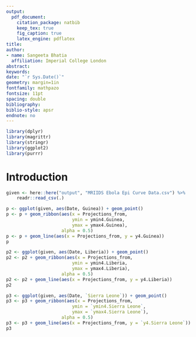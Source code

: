 ```yaml
---
output: 
  pdf_document:
    citation_package: natbib
    keep_tex: true
    fig_caption: true
    latex_engine: pdflatex
title: 
author:
- name: Sangeeta Bhatia
  affiliation: Imperial College London
abstract: 
keywords: 
date: "`r Sys.Date()`"
geometry: margin=1in
fontfamily: mathpazo
fontsize: 11pt
spacing: double
bibliography: 
biblio-style: apsr
endnote: no
---
```


```r
library(dplyr)
library(magrittr)
library(stringr)
library(ggplot2)
library(purrr)
```
# Introduction

```r
given <- here::here("output", "MRIIDS Ebola Epi Curve Data.csv") %>%
    readr::read_csv(.)

p <- ggplot(given, aes(Date, Guinea)) + geom_point()
p <- p + geom_ribbon(aes(x = Projections_from,
                         ymin = ymin4.Guinea,
                         ymax = ymax4.Guinea),
                     alpha = 0.5)
p <- p + geom_line(aes(x = Projections_from, y = y4.Guinea))
p
```


```r
p2 <- ggplot(given, aes(Date, Liberia)) + geom_point()
p2 <- p2 + geom_ribbon(aes(x = Projections_from,
                         ymin = ymin4.Liberia,
                         ymax = ymax4.Liberia),
                     alpha = 0.5)
p2 <- p2 + geom_line(aes(x = Projections_from, y = y4.Liberia))
p2

```

```r
p3 <- ggplot(given, aes(Date, `Sierra Leone`)) + geom_point()
p3 <- p3 + geom_ribbon(aes(x = Projections_from,
                         ymin = `ymin4.Sierra Leone`,
                         ymax = `ymax4.Sierra Leone`),
                     alpha = 0.5)
p3 <- p3 + geom_line(aes(x = Projections_from, y = `y4.Sierra Leone`))
p3

```
